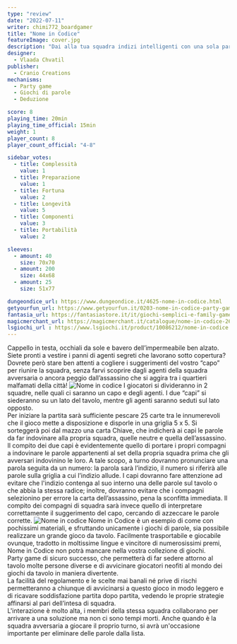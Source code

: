 ```yaml
---
type: "review"
date: "2022-07-11"
writer: chimi772_boardgamer
title: "Nome in Codice"
featureImage: cover.jpg
description: "Dai alla tua squadra indizi intelligenti con una sola parola, per aiutarli a individuare i loro agenti sul campo"
designer:
  - Vlaada Chvatil
publisher:
  - Cranio Creations
mechanisms:
  - Party game
  - Giochi di parole
  - Deduzione

score: 8
playing_time: 20min
playing_time_official: 15min
weight: 1
player_count: 8
player_count_official: "4-8"

sidebar_votes:
  - title: Complessità
    value: 1
  - title: Preparazione
    value: 1
  - title: Fortuna
    value: 2
  - title: Longevità
    value: 5
  - title: Componenti
    value: 3
  - title: Portabilità
    value: 2

sleeves:
  - amount: 40
    size: 70x70
  - amount: 200
    size: 44x68
  - amount: 25
    size: 51x77

dungeondice_url: https://www.dungeondice.it/4625-nome-in-codice.html
getyourfun_url: https://www.getyourfun.it/0203-nome-in-codice-party-game.html
fantasia_url: https://fantasiastore.it/it/giochi-semplici-e-family-games/710-nome-in-codice.html
magicmerchant_url: https://magicmerchant.it/catalogue/nome-in-codice-2626/
lsgiochi_url : https://www.lsgiochi.it/product/10086212/nome-in-codice
---
```


<Setting>
  Cappello in testa, occhiali da sole e bavero dell’impermeabile ben alzato.
  Siete pronti a vestire i panni di agenti segreti che lavorano sotto copertura?
  Dovrete però stare ben attenti a cogliere i suggerimenti del vostro “capo” per
  riunire la squadra, senza farvi scoprire dagli agenti della squadra avversaria
  o ancora peggio dall’assassino che si aggira tra i quartieri malfamati della
  città!
</Setting>

<img src="./game1.jpg" alt="Nome in codice" />

<Rules>
  I giocatori si divideranno in 2 squadre, nelle quali ci saranno un capo e
  degli agenti. I due “capi” si siederanno su un lato del tavolo, mentre gli
  agenti saranno seduti sul lato opposto.
  <br />
  Per iniziare la partita sarà sufficiente pescare 25 carte tra le innumerevoli
  che il gioco mette a disposizione e disporle in una griglia 5 x 5. Si
  sorteggerà poi dal mazzo una carta Chiave, che indicherà ai capi le parole da
  far indovinare alla propria squadra, quelle neutre e quella dell’assassino. Il
  compito dei due capi è evidentemente quello di portare i propri compagni a
  indovinare le parole appartenenti al set della propria squadra prima che gli
  avversari indovinino le loro. A tale scopo, a turno dovranno pronunciare una
  parola seguita da un numero: la parola sarà l’indizio, il numero si riferirà
  alle parole sulla griglia a cui l’indizio allude. I capi dovranno fare
  attenzione ad evitare che l'indizio contenga al suo interno una delle parole
  sul tavolo o che abbia la stessa radice; inoltre, dovranno evitare che i
  compagni selezionino per errore la carta dell’assassino, pena la sconfitta
  immediata. Il compito dei compagni di squadra sarà invece quello di
  interpretare correttamente il suggerimento del capo, cercando di azzeccare le
  parole corrette.
</Rules>

<img src="./game2.jpg" alt="Nome in codice" />

<Feedback>
  Nome in Codice è un esempio di come con pochissimi materiali, e sfruttando
  unicamente i giochi di parole, sia possibile realizzare un grande gioco da
  tavolo. Facilmente trasportabile e giocabile ovunque, tradotto in moltissime
  lingue e vincitore di numerosissimi premi, Nome in Codice non potrà mancare
  nella vostra collezione di giochi.
  <br />
  Party game di sicuro successo, che permetterà di far sedere attorno al tavolo
  molte persone diverse e di avvicinare giocatori neofiti al mondo dei giochi da
  tavolo in maniera divertente.
  <br />
  La facilità del regolamento e le scelte mai banali né prive di rischi
  permetteranno a chiunque di avvicinarsi a questo gioco in modo leggero e di
  ricavare soddisfazione partita dopo partita, vedendo le proprie strategie
  affinarsi al pari dell’intesa di squadra.
  <br />
  L'interazione è molto alta, i membri della stessa squadra collaborano per
  arrivare a una soluzione ma non ci sono tempi morti. Anche quando è la squadra
  avversaria a giocare il proprio turno, si avrà un'occasione importante per
  eliminare delle parole dalla lista.
</Feedback>

<Instagram id="Cf3kYHAD8pO" />
